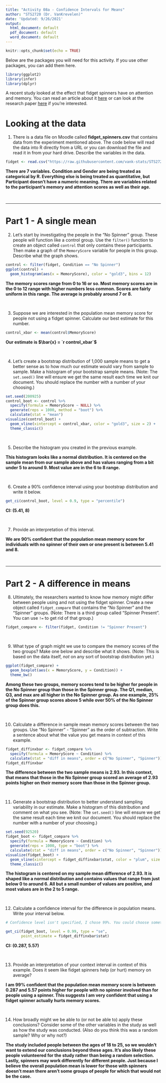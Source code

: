 ```yaml
---
title: "Activity 08a - Confidence Intervals for Means"
author: "STS2720 (Dr. VanKrevelen)"
date: 'Updated: 9/26/2021'
output:
  html_document: default
  pdf_document: default
  word_document: default
---
```


```r
knitr::opts_chunk$set(echo = TRUE)
```

Below are the packages you will need for this activity. If you use other packages, you can add them here.

```r
library(ggplot2)
library(infer)
library(dplyr)
```

A recent study looked at the effect that fidget spinners have on attention and memory. You can read an article about it [here](https://www.psypost.org/2019/11/study-finds-using-a-fidget-spinner-can-impair-memory-and-attention-54904) or can look at the research paper [here](https://onlinelibrary.wiley.com/doi/full/10.1002/acp.3610) if you're interested.


# Looking at the data

1. There is a data file on Moodle called **fidget_spinners.csv** that contains data from the experiment mentioned above. The code below will read the data into R directly from a URL or you can download the file and read it in from your hard drive. Describe the variables in the data.

```r
fidget <- read.csv("https://raw.githubusercontent.com/vank-stats/STS2720-Fall2021/main/fidget_spinners.csv")
```


**There are 7 variables. Condition and Gender are being treated as categorical by R. Everything else is being treated as quantitative, but Participant doesn't have a numeric meaning. There are variables related to the participant's memory and attention scores as well as their age.**

<br>

---


# Part 1 - A single mean

2. Let's start by investigating the people in the "No Spinner" group. These people will function like a control group. Use the `filter()` function to create an object called `control` that only contains these participants. Then make a graph of the `MemoryScore` variable for people in this group. Describe what the graph shows.

```r
control <- filter(fidget, Condition == "No Spinner")
ggplot(control) +
  geom_histogram(aes(x = MemoryScore), color = "gold3", bins = 12)
```

**The memory scores range from 0 to 16 or so. Most memory scores are in the 0 to 12 range with higher numbers less common. Scores are fairly uniform in this range. The average is probably around 7 or 8.**

<br>


3. Suppose we are interested in the population mean memory score for people not using a fidget spinner. Calculate our best estimate for this number.

```r
control_xbar <- mean(control$MemoryScore)
```

**Our estimate is $\bar{x} = `r control_xbar`$**

<br>


4. Let's create a bootstrap distribution of 1,000 sample means to get a better sense as to how much our estimate would vary from sample to sample. Make a histogram of your bootstrap sample means. (Note: The `set.seed()` line will ensure we get the same result each time we knit our document. You should replace the number with a number of your choosing.)

```r
set.seed(200925)
control_boot <- control %>%
  specify(formula = MemoryScore ~ NULL) %>%
  generate(reps = 1000, method = "boot") %>%
  calculate(stat = "mean")
visualize(control_boot) +
  geom_vline(xintercept = control_xbar, color = "gold3", size = 2) +
  theme_classic()
```

<br>


5. Describe the histogram you created in the previous example.

**This histogram looks like a normal distribution. It is centered on the sample mean from our sample above and has values ranging from a bit under 5 to around 9. Most value are in the 6 to 8 range.**

<br>


6. Create a 90% confidence interval using your bootstrap distribution and write it below.

```r
get_ci(control_boot, level = 0.9, type = "percentile")
```

**CI: (5.41, 8) **

<br>


7. Provide an interpretation of this interval.

**We are 90% confident that the population mean memory score for individuals with no spinner of their own or one present is between 5.41 and 8.**

<br>

---


# Part 2 - A difference in means

8. Ultimately, the researchers wanted to know how memory might differ between people using and not using the fidget spinner. Create a new object called `fidget_compare` that contains the "No Spinner" and the "Spinner" groups. (Note: There is a third group called "Spinner Present". You can use `!=` to get rid of that group.)

```r
fidget_compare <- filter(fidget, Condition != "Spinner Present")
```

<br>


9. What type of graph might we use to compare the memory scores of the two groups? Make one below and describe what it shows. (Note: This is based on the data itself, *not* on any sort of bootstrap distribution yet.)

```r
ggplot(fidget_compare) +
  geom_boxplot(aes(x = MemoryScore, y = Condition)) +
  theme_bw()
```

**Among these two groups, memory scores tend to be higher for people in the No Spinner group than those in the Spinner group. The Q1, median, Q3, and max are all higher in the No Spinner group. As one example, 25% of the Spinner group scores above 5 while over 50% of the No Spinner group does this.**

<br>


10. Calculate a difference in sample mean memory scores between the two groups. Use "No Spinner" - "Spinner" as the order of subtraction. Write a sentence about what the value you get means in context of this example.

```r
fidget_diffinxbar <- fidget_compare %>%
  specify(formula = MemoryScore ~ Condition) %>%
  calculate(stat = "diff in means", order = c("No Spinner", "Spinner"))
fidget_diffinxbar
```

**The difference between the two sample means is 2.93. In this context, that means that those in the No Spinner group scored an average of 2.93 points higher on their memory score than those in the Spinner group.**

<br>


11. Generate a bootstrap distribution to better understand sampling variability in our estimate. Make a histogram of this distribution and comment on what you see. (Note: The `set.seed()` line will ensure we get the same result each time we knit our document. You should replace the number with a number of your choosing.)

```r
set.seed(92520)
fidget_boot <- fidget_compare %>%
  specify(formula = MemoryScore ~ Condition) %>%
  generate(reps = 1000, type = "boot") %>%
  calculate(stat = "diff in means", order = c("No Spinner", "Spinner"))
visualize(fidget_boot) +
  geom_vline(xintercept = fidget_diffinxbar$stat, color = "plum", size = 2) + 
  theme_classic()
```

**The histogram is centered on my sample mean difference of 2.93. It is shaped like a normal distribution and contains values that range from just below 0 to around 6. All but a small number of values are positive, and most values are in the 2 to 5 range.**

<br>


12. Calculate a confidence interval for the difference in population means. Write your interval below.

```r
# Confidence level isn't specified, I chose 99%. You could choose something else

get_ci(fidget_boot, level = 0.99, type = "se", 
       point_estimate = fidget_diffinxbar$stat)
```

**CI: (0.287, 5.57)**

<br>


13. Provide an interpretation of your context interval in context of this example. Does it seem like fidget spinners help (or hurt) memory on average?

**I am 99% confident that the population mean memory score is between 0.287 and 5.57 points higher for people with no spinner involved than for people using a spinner. This suggests I am very confident that using a fidget spinner actually hurts memory scores.**

<br>


14. How broadly might we be able to (or not be able to) apply these conclusions? Consider some of the other variables in the study as well as how the study was conducted. (Also do you think this was a random sample? Why or why not?)

**The study included people between the ages of 18 to 25, so we wouldn't want to extend our conclusions beyond these ages. It's also likely these people volunteered for the study rather than being a random selection. Lastly, spinners may work differently for different people. Just because I believe the overall population mean is lower for those with spinners doesn't mean there aren't some groups of people for which that would not be the case.**
